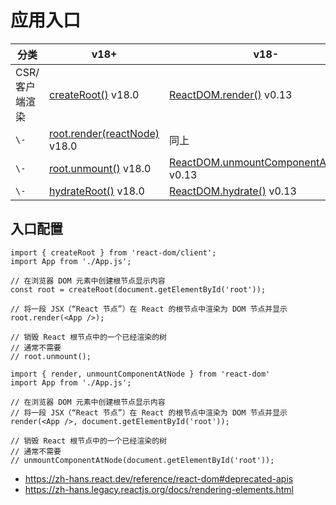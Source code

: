 # 应用入口

分类 | v18+ | v18-
---|---|---
CSR/客户端渲染 | [createRoot()](https://zh-hans.react.dev/reference/react-dom/client/createRoot) v18.0 | [ReactDOM.render()](https://zh-hans.legacy.reactjs.org/docs/react-dom.html#render) v0.13
`\-` | [root.render(reactNode)](https://zh-hans.react.dev/reference/react-dom/client/createRoot#root-render) v18.0 | 同上
`\-` | [root.unmount()](https://zh-hans.react.dev/reference/react-dom/client/createRoot#root-unmount) v18.0 | [ReactDOM.unmountComponentAtNode()](https://zh-hans.legacy.reactjs.org/docs/react-dom.html#unmountcomponentatnode) v0.13
`\-` | [hydrateRoot()](https://zh-hans.react.dev/reference/react-dom/client/hydrateRoot) v18.0 | [ReactDOM.hydrate()](https://zh-hans.legacy.reactjs.org/docs/react-dom.html#hydrate) v0.13

## 入口配置


<Tabs>
<TabItem value="v18+" label="v18+" default>

```tsx
import { createRoot } from 'react-dom/client';
import App from './App.js';

// 在浏览器 DOM 元素中创建根节点显示内容
const root = createRoot(document.getElementById('root'));

// 将一段 JSX（“React 节点”）在 React 的根节点中渲染为 DOM 节点并显示
root.render(<App />);

// 销毁 React 根节点中的一个已经渲染的树
// 通常不需要
// root.unmount();
```

</TabItem>
<TabItem value="v18-" label="v18-">

```tsx
import { render, unmountComponentAtNode } from 'react-dom'
import App from './App.js';

// 在浏览器 DOM 元素中创建根节点显示内容
// 将一段 JSX（“React 节点”）在 React 的根节点中渲染为 DOM 节点并显示
render(<App />, document.getElementById('root'));

// 销毁 React 根节点中的一个已经渲染的树
// 通常不需要
// unmountComponentAtNode(document.getElementById('root'));
```

</TabItem>
</Tabs>

- https://zh-hans.react.dev/reference/react-dom#deprecated-apis
- https://zh-hans.legacy.reactjs.org/docs/rendering-elements.html